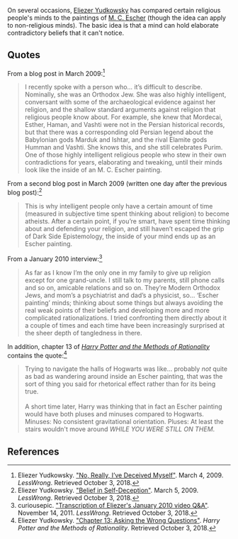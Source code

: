 On several occasions, [[Eliezer Yudkowsky]] has compared certain religious people's minds to the paintings of [[w:M. C. Escher|M. C. Escher]] (though the idea can apply to non-religious minds). The basic idea is that a mind can hold elaborate contradictory beliefs that it can't notice.

==Quotes==

From a blog post in March 2009:<ref>Eliezer Yudkowsky. [https://www.lesswrong.com/posts/rZX4WuufAPbN6wQTv/no-really-i-ve-deceived-myself "No, Really, I’ve Deceived Myself"]. March 4, 2009. ''LessWrong''. Retrieved October 3, 2018.</ref>

<blockquote>I recently spoke with a person who… it’s difficult to describe. Nominally, she was an Orthodox Jew. She was also highly intelligent, conversant with some of the archaeological evidence against her religion, and the shallow standard arguments against religion that religious people know about. For example, she knew that Mordecai, Esther, Haman, and Vashti were not in the Persian historical records, but that there was a corresponding old Persian legend about the Babylonian gods Marduk and Ishtar, and the rival Elamite gods Humman and Vashti. She knows this, and she still celebrates Purim. One of those highly intelligent religious people who stew in their own contradictions for years, elaborating and tweaking, until their minds look like the inside of an M. C. Escher painting.</blockquote>

From a second blog post in March 2009 (written one day after the previous blog post):<ref>Eliezer Yudkowsky. [https://www.lesswrong.com/posts/wP2ymm44kZZwaFPYh/belief-in-self-deception "Belief in Self-Deception"]. March 5, 2009. ''LessWrong''. Retrieved October 3, 2018.</ref>

<blockquote>This is why intelligent people only have a certain amount of time (measured in subjective time spent thinking about religion) to become atheists. After a certain point, if you’re smart, have spent time thinking about and defending your religion, and still haven’t escaped the grip of Dark Side Epistemology, the inside of your mind ends up as an Escher painting.</blockquote>

From a January 2010 interview:<ref>curiousepic. [https://www.lesswrong.com/posts/YduZEfz8usGbJXN4x/transcription-of-eliezer-s-january-2010-video-q-and-a "Transcription of Eliezer's January 2010 video Q&A"]. November 14, 2011. ''LessWrong''. Retrieved October 3, 2018.</ref>

<blockquote>As far as I know I’m the only one in my family to give up religion except for one grand-uncle. I still talk to my parents, still phone calls and so on, amicable relations and so on. They’re Modern Orthodox Jews, and mom’s a psychiatrist and dad’s a physicist, so... ‘Escher painting’ minds; thinking about some things but always avoiding the real weak points of their beliefs and developing more and more complicated rationalizations. I tried confronting them directly about it a couple of times and each time have been increasingly surprised at the sheer depth of tangledness in there.</blockquote>

In addition, chapter 13 of ''[[Harry Potter and the Methods of Rationality]]'' contains the quote:<ref>Eliezer Yudkowsky. [http://www.hpmor.com/chapter/13 "Chapter 13: Asking the Wrong Questions"]. ''Harry Potter and the Methods of Rationality''. Retrieved October 3, 2018.</ref>

<blockquote>Trying to navigate the halls of Hogwarts was like... probably ''not'' quite as bad as wandering around inside an Escher painting, that was the sort of thing you said for rhetorical effect rather than for its being true.<br/><br/>A short time later, Harry was thinking that in fact an Escher painting would have both pluses and minuses compared to Hogwarts. Minuses: No consistent gravitational orientation. Pluses: At least the stairs wouldn't move around ''WHILE YOU WERE STILL ON THEM''.</blockquote>

==References==

<references/>
